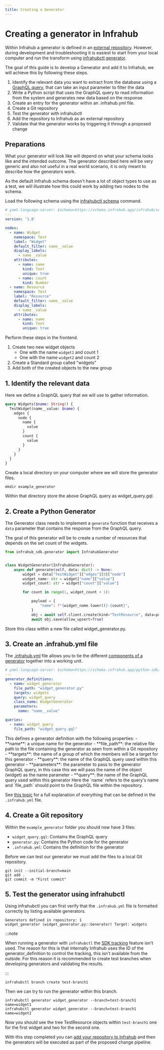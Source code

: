 ```yaml
---
title: Creating a Generator
---
```


# Creating a generator in Infrahub

Within Infrahub a generator is defined in an [external repository](../topics/repository). However, during development and troubleshooting it is easiest to start from your local computer and run the transform using [infrahubctl generator](../infrahubctl/infrahubctl-generator).

The goal of this guide is to develop a Generator and add it to Infrahub, we will achieve this by following these steps.

1. Identify the relevant data you want to extract from the database using a [GraphQL query](../topics/graphql), that can take an input parameter to filter the data
2. Write a Python script that uses the GraphQL query to read information from the system and generates new data based on the response
3. Create an entry for the generator within an .infrahub.yml file.
4. Create a Git repository
5. Test the generator with infrahubctl
6. Add the repository to Infrahub as an external repository
7. Validate that the generator works by triggering it through a proposed change

## Preparations

What your generator will look like will depend on what your schema looks like and the intended outcome. The generator described here will be very generic and also not useful in a real world scenario, it is only meant to describe how the generators work.

As the default Infrahub schema doesn't have a lot of object types to use as a test, we will illustrate how this could work by adding two nodes to the schema.

Load the following schema using the [infrahubctl schema](../infrahubctl/infrahubctl-schema) command.

```yaml
# yaml-language-server: $schema=https://schema.infrahub.app/infrahub/schema/latest.json
---
version: '1.0'

nodes:
  - name: Widget
    namespace: Test
    label: "Widget"
    default_filter: name__value
    display_labels:
      - name__value
    attributes:
      - name: name
        kind: Text
        unique: true
      - name: count
        kind: Number
  - name: Resource
    namespace: Test
    label: "Resource"
    default_filter: name__value
    display_labels:
      - name__value
    attributes:
      - name: name
        kind: Text
        unique: true
```

Perform these steps in the frontend.

1. Create two new widget objects
    - One with the name `widget1` and count 1
    - One with the name `widget2` and count 2
2. Create a Standard group called "widgets"
3. Add both of the created objects to the new group

## 1. Identify the relevant data

Here we define a GraphQL query that we will use to gather information.

```graphql
query Widgets($name: String!) {
  TestWidget(name__value: $name) {
    edges {
      node {
        name {
          value
        }
        count {
          value
        }
      }
    }
  }
}
```

Create a local directory on your computer where we will store the generator files.

```shell
mkdir example_generator
```

Within that directory store the above GraphQL query as widget_query.gql.

## 2. Create a Python Generator

The Generator class needs to implement a `generate` function that receives a `data` parameter that contains the response from the GraphQL query.

The goal of this generator will be to create a number of resources that depends on the set count of the widgets.

```python
from infrahub_sdk.generator import InfrahubGenerator


class WidgetGenerator(InfrahubGenerator):
    async def generate(self, data: dict) -> None:
        widget = data["TestWidget"]["edges"][0]["node"]
        widget_name: str = widget["name"]["value"]
        widget_count: str = widget["count"]["value"]

        for count in range(1, widget_count + 1):

            payload = {
                "name": f"{widget_name.lower()}-{count}",
            }
            obj = await self.client.create(kind="TestResource", data=payload)
            await obj.save(allow_upsert=True)
```

Store this class within a new file called widget_generator.py.

## 3. Create an .infrahub.yml file

The [.infrahub.yml](../topics/infrahub-yml) file allows you to tie the different [components of a generator](../topics/generator) together into a working unit.

```yaml
# yaml-language-server: $schema=https://schema.infrahub.app/python-sdk/repository-config/latest.json
---
generator_definitions:
  - name: widget_generator
    file_path: "widget_generator.py"
    targets: widgets
    query: widget_query
    class_name: WidgetGenerator
    parameters:
      name: "name__value"

queries:
  - name: widget_query
    file_path: "widget_query.gql"
```

<Tabs>
  <TabItem value="Generator definitions" default>
    This defines a generator definition with the following properties:
      - **name**: a unique name for the generator
      - **file_path**: the relative file path to the file containing the generator as seen from within a Git repository
      - **targets**: the name of a group of which the members will be a target for this generator
      - **query**: the name of the GraphQL query used within this generator
      - **parameters**: the parameter to pass to the generator GraphQL query, in this case this we will pass the name of the object (widget) as the name parameter
      - **query**: the name of the GraphQL query used within this generator
  </TabItem>
  <TabItem value="Queries">
    Here the `name` refers to the query's name and `file_path` should point to the GraphQL file within the repository.
  </TabItem>
</Tabs>

See [this topic](../topics/infrahub-yml) for a full explanation of everything that can be defined in the `.infrahub.yml` file.

## 4. Create a Git repository

Within the `example_generator` folder you should now have 3 files:

- `widget_query.gql`: Contains the GraphQL query
- `generator.py`: Contains the Python code for the generator
- `.infrahub.yml`: Contains the definition for the generator

Before we can test our generator we must add the files to a local Git repository.

```shell
git init --initial-branch=main
git add .
git commit -m "First commit"
```

## 5. Test the generator using infrahubctl

Using infrahubctl you can first verify that the `.infrahub.yml` file is formatted correctly by listing available generators.

```shell title="❯ infrahubctl generator --list"
Generators defined in repository: 1
widget_generator (widget_generator.py::Generator) Target: widgets
```

:::note

When running a generator with `infrahubctl` the [SDK tracking](../python-sdk/topics/tracking) feature isn't used. The reason for this is that internally Infrahub uses the ID of the generator_definition to control the tracking, this isn't available from the outside. For this reason it is recommended to create test branches when developing generators and validating the results.

:::

```shell
infrahubctl branch create test-branch1
```

Then we can try to run the generator within this branch.

```shell
infrahubctl generator widget_generator --branch=test-branch1 name=widget1
infrahubctl generator widget_generator --branch=test-branch1 name=widget2
```

Now you should see the tree TestResource objects within `test-branch1` one for the first widget and two for the second one.

With this step completed you can [add your repository to Infrahub](../guides/repository) and then the generators will be executed as part of the proposed change pipeline.
